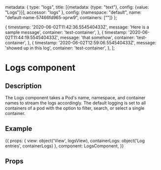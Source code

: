 

  metadata: {
    type: "logs",
    title: [{metadata: {type: "text"}, config: {value: "Logs"}}],
    accessor: "logs"
  },
  config: {namespace: "default", name: "default-name-57466fd965-xprw9", containers: [""]}
};

  {
    timestamp: '2020-06-02T11:42:36.554540433Z',
    message: 'Here is a sample message',
    container: 'test-container',
  },
    {
      timestamp: '2020-06-02T11:44:19.554540433Z',
      message: 'that somehow',
      container: 'test-container',
    },
    {
      timestamp: '2020-06-02T12:59:06.554540433Z',
      message: 'showed up in this log',
      container: 'test-container',
    },
  ];

<h1>Logs component</h1>
<h2>Description</h2>

<p>
    The Logs component takes a Pod's name, namespace, and container names to stream the logs accordingly.
    The default logging is set to all containers of a pod with the option to filter, search, or select a single container.
</p>
<h2>Example</h2>

<Meta title="Octant/Components" component={LogsComponent} />

<Story name="Logs">
{{
  props: {
    view: object('View', logsView),
    containerLogs: object('Log entries', containerLogs)
  },
  component: LogsComponent,
}}
</Story>

<h2>Props</h2>
<Props of={LogsComponent} />

